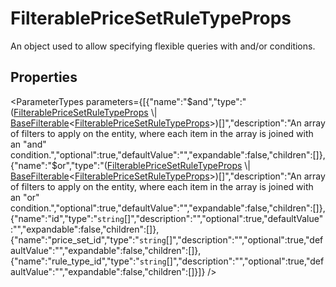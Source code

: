 
# FilterablePriceSetRuleTypeProps

An object used to allow specifying flexible queries with and/or conditions.

## Properties

<ParameterTypes parameters={[{"name":"$and","type":"([FilterablePriceSetRuleTypeProps](types.FilterablePriceSetRuleTypeProps.mdx) \\| [BaseFilterable](../DAL/interfaces/types.DAL.BaseFilterable.mdx)&#60;[FilterablePriceSetRuleTypeProps](types.FilterablePriceSetRuleTypeProps.mdx)&#62;)[]","description":"An array of filters to apply on the entity, where each item in the array is joined with an \"and\" condition.","optional":true,"defaultValue":"","expandable":false,"children":[]},{"name":"$or","type":"([FilterablePriceSetRuleTypeProps](types.FilterablePriceSetRuleTypeProps.mdx) \\| [BaseFilterable](../DAL/interfaces/types.DAL.BaseFilterable.mdx)&#60;[FilterablePriceSetRuleTypeProps](types.FilterablePriceSetRuleTypeProps.mdx)&#62;)[]","description":"An array of filters to apply on the entity, where each item in the array is joined with an \"or\" condition.","optional":true,"defaultValue":"","expandable":false,"children":[]},{"name":"id","type":"`string`[]","description":"","optional":true,"defaultValue":"","expandable":false,"children":[]},{"name":"price_set_id","type":"`string`[]","description":"","optional":true,"defaultValue":"","expandable":false,"children":[]},{"name":"rule_type_id","type":"`string`[]","description":"","optional":true,"defaultValue":"","expandable":false,"children":[]}]} />
